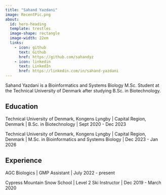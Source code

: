 ```yaml
---
title: "Sahand Yazdani"
image: RecentPic.png
about:
  id: hero-heading
  template: trestles
  image-shape: rectangle
  image-width: 22em
  links: 
    - icon: github
      text: Github
      href: https://github.com/sahandyz
    - icon: linkedin
      text: LinkedIn
      href: https://linkedin.com/in/sahand-yazdani
---
```


::: {#hero-heading}
Sahand Yazdani is a Bioinformatics and Systems Biology M.Sc. Student at the Technical University of Denmark after studying B.Sc. in Biotechnology.

## Education

Technical University of Denmark, Kongens Lyngby \| Capital Region, Denmark \| B.Sc. in Biotechnology \| Sept 2020 - Dec 2023

Technical University of Denmark, Kongens Lyngby \| Capital Region, Denmark \| M.Sc. in Bioinformatics and Systems Biology \| Dec 2023 - Jan 2026

## Experience

AGC Biologics \| GMP Assistant \| July 2022 - present

Cypress Mountain Snow School \| Level 2 Ski Instructor \| Dec 2019 - March 2020 
:::
